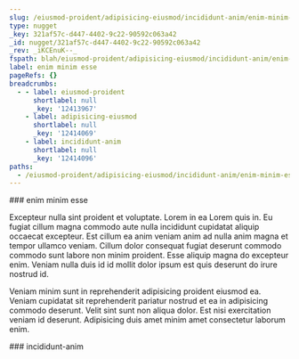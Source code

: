 ```yaml
---
slug: /eiusmod-proident/adipisicing-eiusmod/incididunt-anim/enim-minim-esse
type: nugget
_key: 321af57c-d447-4402-9c22-90592c063a42
_id: nugget/321af57c-d447-4402-9c22-90592c063a42
_rev: _iKCEnuK--_
fspath: blah/eiusmod-proident/adipisicing-eiusmod/incididunt-anim/enim-minim-esse.md
label: enim minim esse
pageRefs: {}
breadcrumbs:
  - - label: eiusmod-proident
      shortlabel: null
      _key: '12413967'
    - label: adipisicing-eiusmod
      shortlabel: null
      _key: '12414069'
    - label: incididunt-anim
      shortlabel: null
      _key: '12414096'
paths:
  - /eiusmod-proident/adipisicing-eiusmod/incididunt-anim/enim-minim-esse
---
```


<NuggetArea>
<Nugget slug="/eiusmod-proident/adipisicing-eiusmod/incididunt-anim/enim-minim-esse" type="nugget" _key="321af57c-d447-4402-9c22-90592c063a42" _id="nugget/321af57c-d447-4402-9c22-90592c063a42" _rev="_iKCEnuK--_" fspath="blah/eiusmod-proident/adipisicing-eiusmod/incididunt-anim/enim-minim-esse.md" label="enim minim esse" paths="/eiusmod-proident/adipisicing-eiusmod/incididunt-anim/enim-minim-esse">
<NuggetBody>
### enim minim esse

Excepteur nulla sint proident et voluptate. Lorem in ea Lorem quis in. Eu fugiat cillum magna commodo aute nulla incididunt cupidatat aliquip occaecat excepteur. Est cillum ea anim veniam anim ad nulla anim magna et tempor ullamco veniam. Cillum dolor consequat fugiat deserunt commodo commodo sunt labore non minim proident. Esse aliquip magna do excepteur enim. Veniam nulla duis id id mollit dolor ipsum est quis deserunt do irure nostrud id.

Veniam minim sunt in reprehenderit adipisicing proident eiusmod ea. Veniam cupidatat sit reprehenderit pariatur nostrud et ea in adipisicing commodo deserunt. Velit sint sunt non aliqua dolor. Est nisi exercitation veniam id deserunt. Adipisicing duis amet minim amet consectetur laborum enim.

</NuggetBody>
<Breadcrumbs>
<Crumbs>
<Crumb _key="12413967" label="eiusmod-proident" /><Crumb _key="12414069" label="adipisicing-eiusmod" /><Crumb _key="12414096" label="incididunt-anim" />
</Crumbs>
</Breadcrumbs>
</Nugget>

<NuggetsInbound>
</NuggetsInbound>
<NuggetsOutbound>
</NuggetsOutbound>
</NuggetArea>
<PassagesInbound>
<Passage direction="inbound" type="passage" _key="12414096" _id="passage/12414096" _rev="_iKCEnuK---" label="incididunt-anim" passage="incididunt-anim" fspath="blah/eiusmod-proident/adipisicing-eiusmod/incididunt-anim" paths="/eiusmod-proident/adipisicing-eiusmod/incididunt-anim" slug="/eiusmod-proident/adipisicing-eiusmod/incididunt-anim">
<NuggetBody>
### incididunt-anim

</NuggetBody>
<Breadcrumbs>
<Crumbs>
<Crumb _key="12413967" label="eiusmod-proident" /><Crumb _key="12414069" label="adipisicing-eiusmod" />
</Crumbs>
</Breadcrumbs>
</Passage>

</PassagesInbound>
<PassagesOutbound>
</PassagesOutbound>